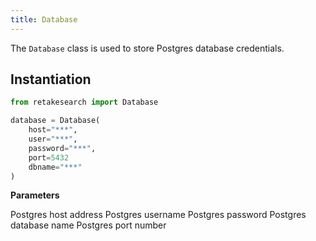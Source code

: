 ```yaml
---
title: Database
---
```


The `Database` class is used to store Postgres database credentials.

## Instantiation

```python Python
from retakesearch import Database

database = Database(
    host="***",
    user="***",
    password="***",
    port=5432
    dbname="***"
)
```

**Parameters**

<ParamField body="host" type="str" required>
  Postgres host address
</ParamField>
<ParamField body="user" type="str" required>
  Postgres username
</ParamField>
<ParamField body="password" type="str" required>
  Postgres password
</ParamField>
<ParamField body="dbname" type="Tstrable" required>
  Postgres database name
</ParamField>
<ParamField body="port" type="int" required>
  Postgres port number
</ParamField>

